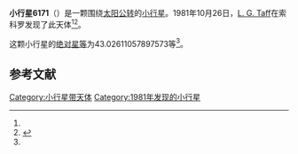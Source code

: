 {{Infobox planet
| bgcolour = #FFFFC0
| name = 6171 Uttorp
| symbol = 
| image = 
| caption = 
| discovery = yes
| discovery_ref = 
| discoverer = [[L._G._Taff|L. G. Taff]]
| discovery_site = [[索科罗|索科罗]] 
| discovered = 1981年10月26日
| designations = yes
| mp_name = 
| named_after = 
| alt_names = 1981 UT/ 1989 AN
| mp_category = [[主带小行星|主带小行星]]
| orbit_ref = <ref name="a">[http://ssd.jpl.nasa.gov/sbdb.cgi?sstr=6171 6171 Uttorp] {{Wayback|url=http://ssd.jpl.nasa.gov/sbdb.cgi?sstr=6171 |date=20140901235100 }}，小行星數據庫瀏覽器（JPL Small-Body Database Browser）－[[美国国家航空航天局|美国国家航空航天局]]喷气推进实验室</ref>
| epoch = 2456400.5 (2013年4月18日更新)
| aphelion = {{convert|2.43707159580172|AU|km|3|abbr=on|lk=out}}
| perihelion = {{convert|1.995076410678123|AU|km|3|abbr=on}}
| semimajor = {{convert|2.216074003239922|AU|km|3|abbr=on}}
| eccentricity = 0.099724825
| period = 1204.966063 [[日|日]]<br />3.3[[儒略年|儒略年]]
| avg_speed = 
| inclination = 3.03796158837762
| asc_node = 353.1656981453244
| mean_anomaly = 
| arg_peri = 43.02611057897573
| satellites = 
| physical_characteristics = yes
| dimensions = 
| mass = 
| density = 
| surface_grav = 
| escape_velocity = 
| sidereal_day = 
| axial_tilt = 
| pole_ecliptic_lat = 
| pole_ecliptic_lon = 
| albedo = 
| temperatures= 
| temp_name1 = 
| mean_temp_1 = 
| max_temp_1 = 
| temp_name2 = 
| max_temp_2 = 
| spectral_type = 
| abs_magnitude = 43.02611057897573
}}

'''小行星6171'''（{{lang-en|6171 Uttorp}}）是一颗围绕[[太阳|太阳]][[公转|公转]]的[[小行星|小行星]]。1981年10月26日，[[L._G._Taff|L. G. Taff]]在索科罗发现了此天体<ref name="a" /><ref>{{cite news|title=小行星列表|url=http://cfa-www.harvard.edu/iau/lists/NumberedMPs.txt|accessdate=2013-07-08|newspaper=哈佛大学|archive-date=2008-05-17|archive-url=https://web.archive.org/web/20080517010638/http://cfa-www.harvard.edu/iau/lists/NumberedMPs.txt|dead-url=no}}</ref>。

这颗小行星的[[绝对星等|绝对星等]]为43.02611057897573等<ref name="a" />。

==参考文献==
{{reflist}}
{{Minor Planet Number|[[小行星6170|小行星6170]]|[[小行星6172|小行星6172]]}}

{{小天体}}

[[Category:小行星带天体|Category:小行星带天体]]
[[Category:1981年发现的小行星|Category:1981年发现的小行星]]

{{asteroid-stub}}